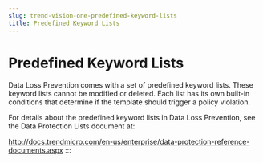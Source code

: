 ```yaml
---
slug: trend-vision-one-predefined-keyword-lists
title: Predefined Keyword Lists
---
```

# Predefined Keyword Lists

Data Loss Prevention comes with a set of predefined keyword lists. These keyword lists cannot be modified or deleted. Each list has its own built-in conditions that determine if the template should trigger a policy violation.

For details about the predefined keyword lists in Data Loss Prevention, see the Data Protection Lists document at:

<http://docs.trendmicro.com/en-us/enterprise/data-protection-reference-documents.aspx>
:::
